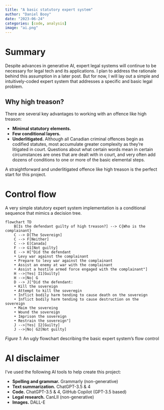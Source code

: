 ```yaml
---
title: "A basic statutory expert system"
author: "Daniel Booy"
date: "2023-06-24"
categories: [code, analysis]
image: "ai.png"
---
```


# Summary

Despite advances in generative AI, expert legal systems will continue to be necessary for legal tech and its applications. I plan to address the rationale behind this assumption in a later post. But for now, I will lay out a simple and intuitively-coded expert system that addresses a specific and basic legal problem.

## Why high treason?

There are several key advantages to working with an offence like high treason:

* **Minimal statutory elements.** 
* **Few conditional layers.**
* **Underlitigated.** Although all Canadian criminal offences begin as codified statutes, most accumulate greater complexity as they're litigated in court. Questions about what certain words mean in certain circumstances are ones that are dealt with in court, and very often add dozens of conditions to one or more of the basic elemental steps.

A straightforward and underlitigated offence like high treason is the perfect start for this project. 

# Control flow

A very simple statutory expert system implementation is a conditional sequence that mimics a decision tree. 

```mermaid
flowchart TD
    B[Is the defendant guilty of high treason?] --> C{Who is the complainant}
    C --> D[The Sovereign]
    C --> F[Neither]
    C --> E[Canada]
    F --> G1[Not guilty]
    E --> H["Did the defendant
    • Levy war against the complainant
    • Prepare to levy war against the complainant
    • Assist an enemy at war with the complainant
    • Assist a hostile armed force engaged with the complainant"]
    H -->|Yes| I1[Guilty]
    H -->|No| G
    D --> J["Did the defendant: 
    • Kill the sovereign
    • Attempt to kill the soveregin
    • Inflict bodily harm tending to cause death on the sovereign
    • Inflict bodily harm tending to cause destruction on the sovereign
    • Maim the sovereing
    • Wound the sovereign
    • Imprison the sovereign
    • Restrain the sovereign"]
    J -->|Yes| I2[Guilty]
    J -->|No| G2[Not guilty]
```
_Figure 1_: An ugly flowchart describing the basic expert system's flow control



# AI disclaimer

I've used the following AI tools to help create this project:

* **Spelling and grammar.** Grammarly (non-generative)
* **Text summarization.** ChatGPT-3.5 & 4
* **Code.** ChatGPT-3.5 & 4, GitHub Copilot (GPT-3.5 based)
* **Legal research.** CanLII (non-generative)
* **Images.** DALL-E
